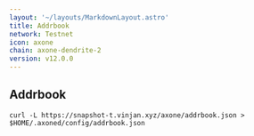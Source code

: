 ```yaml
---
layout: '~/layouts/MarkdownLayout.astro'
title: Addrbook
network: Testnet
icon: axone
chain: axone-dendrite-2
version: v12.0.0
---
```

## Addrbook

```
curl -L https://snapshot-t.vinjan.xyz/axone/addrbook.json > $HOME/.axoned/config/addrbook.json
```
